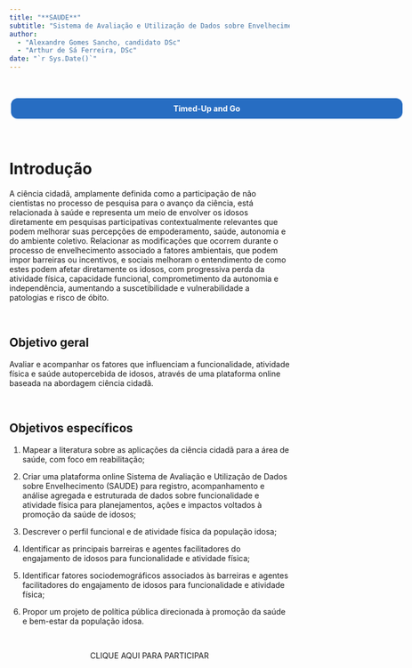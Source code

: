 ```yaml
---
title: "**SAUDE**"
subtitle: "Sistema de Avaliação e Utilização de Dados sobre Envelhecimento"
author:
  - "Alexandre Gomes Sancho, candidato DSc"
  - "Arthur de Sá Ferreira, DSc"
date: "`r Sys.Date()`"
---
```


<br>

<center>

<a style="font-size:1em;border-width:3px;border-style:solid; border-color:white; border-radius:15px; padding: 10px 100px 10px 100px; background-color:#276DC2; text-decoration:none; color:white; width: 100%; display: block;" href="timed-up-and-go.html"><b>Timed-Up and Go</b></a>

</center>

<br>

# Introdução

A ciência cidadã, amplamente definida como a participação de não cientistas no processo de pesquisa para o avanço da ciência, está relacionada à saúde e representa um meio de envolver os idosos diretamente em pesquisas participativas contextualmente relevantes que podem melhorar suas percepções de empoderamento, saúde, autonomia e do ambiente coletivo. Relacionar as modificações que ocorrem durante o processo de envelhecimento associado a fatores ambientais, que podem impor barreiras ou incentivos, e sociais melhoram o entendimento de como estes podem afetar diretamente os idosos, com progressiva perda da atividade física, capacidade funcional, comprometimento da autonomia e independência, aumentando a suscetibilidade e vulnerabilidade a patologias e risco de óbito.

<br>

## Objetivo geral

Avaliar e acompanhar os fatores que influenciam a funcionalidade, atividade física e saúde autopercebida de idosos, através de uma plataforma online baseada na abordagem ciência cidadã.

<br>

## Objetivos específicos

1.	Mapear a literatura sobre as aplicações da ciência cidadã para a área de saúde, com foco em reabilitação; 

2.	Criar uma plataforma online Sistema de Avaliação e Utilização de Dados sobre Envelhecimento (SAUDE) para registro, acompanhamento e análise agregada e estruturada de dados sobre funcionalidade e atividade física para planejamentos, ações e impactos voltados à promoção da saúde de idosos;

3.	Descrever o perfil funcional e de atividade física da população idosa;

4.	Identificar as principais barreiras e agentes facilitadores do engajamento de idosos para funcionalidade e atividade física;

5.	Identificar fatores sociodemográficos associados às barreiras e agentes facilitadores do engajamento de idosos para funcionalidade e atividade física;

6.	Propor um projeto de política pública direcionada à promoção da saúde e bem-estar da população idosa.

<br>

<center> CLIQUE AQUI PARA PARTICIPAR </center>

<br>

